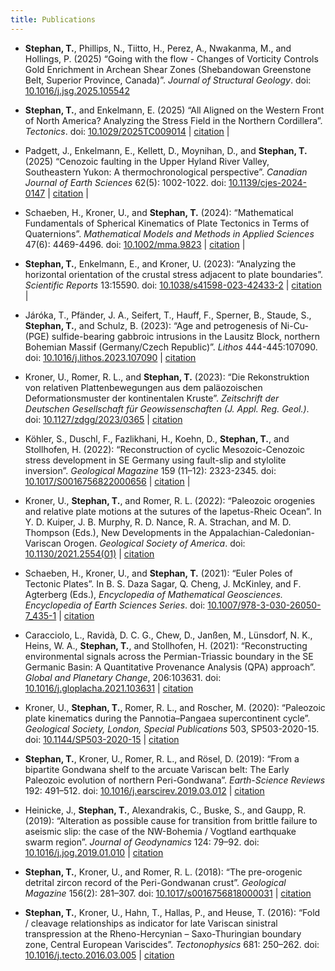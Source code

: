 ```yaml
---
title: Publications
---
```


- **Stephan, T.**, Phillips, N., Tiitto, H., Perez, A., Nwakanma, M., and Hollings, P. (2025) "Going with the flow - Changes of Vorticity Controls Gold Enrichment in Archean Shear Zones (Shebandowan Greenstone Belt, Superior Province, Canada)". *Journal of Structural Geology*. doi: [10.1016/j.jsg.2025.105542](https://doi.org/10.1016/j.jsg.2025.105542)

- **Stephan, T.**, and Enkelmann, E. (2025) "All Aligned on the Western Front of North America? Analyzing the Stress Field in the Northern Cordillera". *Tectonics*. doi: [10.1029/2025TC009014](https://doi.org/10.1029/2025TC009014) \| [citation](publications/Stephan2025_Tectonics.bib) \| [<i class="bi bi-file-pdf-fill"></i>](publications/Stephan2025_Tectonics.pdf)

-   Padgett, J., Enkelmann, E., Kellett, D., Moynihan, D., and **Stephan, T.** (2025) "Cenozoic faulting in the Upper Hyland River Valley, Southeastern Yukon: A thermochronological perspective". *Canadian Journal of Earth Sciences* 62(5): 1002-1022. doi: [10.1139/cjes-2024-0147](https://doi.org/10.1139/cjes-2024-0147) \| [citation](publications/Padgett2025_CJES.bib) \| [<i class="bi bi-file-pdf-fill"></i>](publications/Padgett2025_CJES.pdf)

-   Schaeben, H., Kroner, U., and **Stephan, T.** (2024): "Mathematical Fundamentals of Spherical Kinematics of Plate Tectonics in Terms of Quaternions". *Mathematical Models and Methods in Applied Sciences* 47(6): 4469-4496. doi: [10.1002/mma.9823](https://doi.org/10.1002/mma.9823) \| [citation](publications/Schaeben2024_MMAS.bib) \| [<i class="bi bi-file-pdf-fill"></i>](publications/Schaeben2024_MMAS.pdf)

-   **Stephan, T.**, Enkelmann, E., and Kroner, U. (2023): "Analyzing the horizontal orientation of the crustal stress adjacent to plate boundaries". *Scientific Reports* 13:15590. doi: [10.1038/s41598-023-42433-2](https://doi.org/10.1038/s41598-023-42433-2) \| [citation](publications/Stephan2023_SciRep.bib) \| [<i class="bi bi-file-pdf-fill"></i>](publications/Stephan2023_SciRep.pdf)

-   Járóka, T., Pfänder, J. A., Seifert, T., Hauff, F., Sperner, B., Staude, S., **Stephan, T.**, and Schulz, B. (2023): "Age and petrogenesis of Ni-Cu-(PGE) sulfide-bearing gabbroic intrusions in the Lausitz Block, northern Bohemian Massif (Germany/Czech Republic)". *Lithos* 444-445:107090. doi: [10.1016/j.lithos.2023.107090](https://doi.org/10.1016/j.lithos.2023.107090) \| [citation](publications/Jaroka2023_LITHOS.bib)

-   Kroner, U., Romer, R. L., and **Stephan, T.** (2023): "Die Rekonstruktion von relativen Plattenbewegungen aus dem paläozoischen Deformationsmuster der kontinentalen Kruste". *Zeitschrift der Deutschen Gesellschaft für Geowissenschaften (J. Appl. Reg. Geol.)*. doi: [10.1127/zdgg/2023/0365](https://doi.org/10.1127/zdgg/2023/0365) \| [citation](publications/Kroner2023_ZDGG.bib)

-   Köhler, S., Duschl, F., Fazlikhani, H., Koehn, D., **Stephan, T.**, and Stollhofen, H. (2022): "Reconstruction of cyclic Mesozoic-Cenozoic stress development in SE Germany using fault-slip and stylolite inversion". *Geological Magazine* 159 (11–12): 2323-2345. doi: [10.1017/S0016756822000656](https://doi.org/10.1017/S0016756822000656) \| [citation](publications/Koehler2022_GeoMag.bib)  \| [<i class="bi bi-file-pdf-fill"></i>](publications/Koehler2022_GeoMag.pdf)

-   Kroner, U., **Stephan, T.**, and Romer, R. L. (2022): "Paleozoic orogenies and relative plate motions at the sutures of the Iapetus-Rheic Ocean". In Y. D. Kuiper, J. B. Murphy, R. D. Nance, R. A. Strachan, and M. D. Thompson (Eds.), New Developments in the Appalachian-Caledonian-Variscan Orogen. *Geological Society of America*. doi: [10.1130/2021.2554(01)](https://doi.org/10.1130/2021.2554(01)) \| [citation](publications/Kroner2022_GSA.bib)

-   Schaeben, H., Kroner, U., and **Stephan, T.** (2021): "Euler Poles of Tectonic Plates". In B. S. Daza Sagar, Q. Cheng, J. McKinley, and F. Agterberg (Eds.), *Encyclopedia of Mathematical Geosciences. Encyclopedia of Earth Sciences Series*. doi: [10.1007/978-3-030-26050-7_435-1](https://doi.org/10.1007/978-3-030-26050-7_435-1) \| [citation](publications/Schaeben2022_Springer.bib)

-   Caracciolo, L., Ravidà, D. C. G., Chew, D., Janßen, M., Lünsdorf, N. K., Heins, W. A., **Stephan, T.**, and Stollhofen, H. (2021): "Reconstructing environmental signals across the Permian-Triassic boundary in the SE Germanic Basin: A Quantitative Provenance Analysis (QPA) approach". *Global and Planetary Change*, 206:103631. doi: [10.1016/j.gloplacha.2021.103631](https://doi.org/10.1016/j.gloplacha.2021.103631) \| [citation](publications/Carraciolo2021_GPC.bib)

-   Kroner, U., **Stephan, T.**, Romer, R. L., and Roscher, M. (2020): "Paleozoic plate kinematics during the Pannotia–Pangaea supercontinent cycle". *Geological Society, London, Special Publications* 503, SP503-2020-15. doi: [10.1144/SP503-2020-15](https://doi.org/10.1144/SP503-2020-15) \| [citation](publications/Kroner2020_GS.bib)

-   **Stephan, T.**, Kroner, U., Romer, R. L., and Rösel, D. (2019): "From a bipartite Gondwana shelf to the arcuate Variscan belt: The Early Paleozoic evolution of northern Peri-Gondwana". *Earth-Science Reviews* 192: 491–512. doi: [10.1016/j.earscirev.2019.03.012](https://doi.org/10.1016/j.earscirev.2019.03.012) \| [citation](publications/Stephan2019_ESR.bib)

-   Heinicke, J., **Stephan, T.**, Alexandrakis, C., Buske, S., and Gaupp, R. (2019): "Alteration as possible cause for transition from brittle failure to aseismic slip: the case of the NW-Bohemia / Vogtland earthquake swarm region". *Journal of Geodynamics* 124: 79–92. doi: [10.1016/j.jog.2019.01.010](https://doi.org/10.1016/j.jog.2019.01.010) \| [citation](publications/Heinicke2019_JG.bib)

-   **Stephan, T.**, Kroner, U., and Romer, R. L. (2018): "The pre-orogenic detrital zircon record of the Peri-Gondwanan crust". *Geological Magazine* 156(2): 281–307. doi: [10.1017/s0016756818000031](https://doi.org/10.1017/s0016756818000031) \| [citation](publications/Stephan2019_GeolMag.bib)

-   **Stephan, T.**, Kroner, U., Hahn, T., Hallas, P., and Heuse, T. (2016): "Fold / cleavage relationships as indicator for late Variscan sinistral transpression at the Rheno-Hercynian – Saxo-Thuringian boundary zone, Central European Variscides". *Tectonophysics* 681: 250–262. doi: [10.1016/j.tecto.2016.03.005](https://doi.org/10.1016/j.tecto.2016.03.005) \| [citation](publications/Stephan2016_TECTONO.bib)
